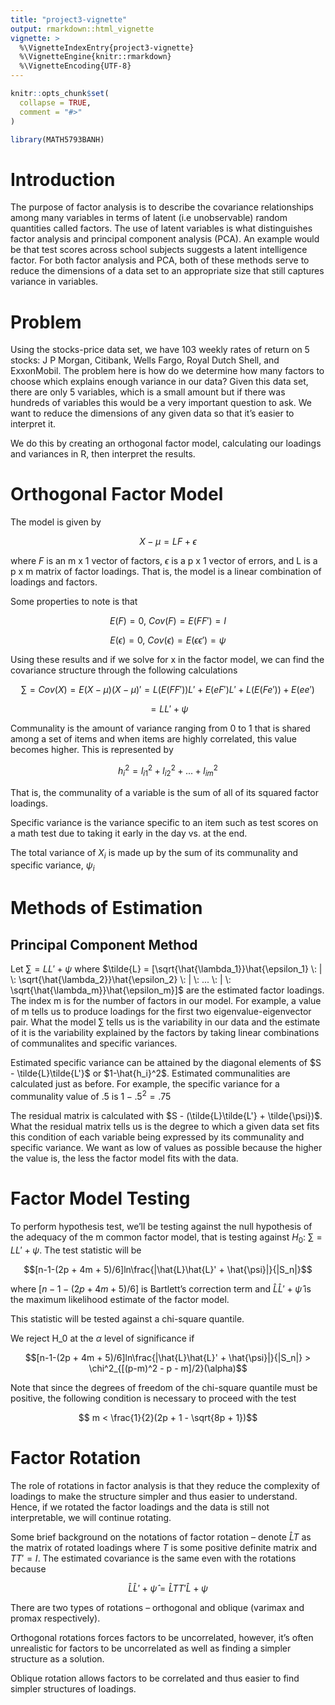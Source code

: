 ```yaml
---
title: "project3-vignette"
output: rmarkdown::html_vignette
vignette: >
  %\VignetteIndexEntry{project3-vignette}
  %\VignetteEngine{knitr::rmarkdown}
  %\VignetteEncoding{UTF-8}
---
```


```r
knitr::opts_chunk$set(
  collapse = TRUE,
  comment = "#>"
)
```

```r
library(MATH5793BANH)
```


# Introduction

The purpose of factor analysis is to describe the covariance relationships among many variables in terms of latent (i.e unobservable) random quantities called factors. The use of latent variables is what distinguishes factor analysis and principal component analysis (PCA). An example would be that test scores across school subjects suggests a latent intelligence factor. For both factor analysis and PCA, both of these methods serve to reduce the dimensions of a data set to an appropriate size that still captures variance in variables.


# Problem

Using the stocks-price data set, we have 103 weekly rates of return on 5 stocks: J P Morgan, Citibank, Wells Fargo, Royal Dutch Shell, and ExxonMobil. The problem here is how do we determine how many factors to choose which explains enough variance in our data? Given this data set, there are only 5 variables, which is a small amount but if there was hundreds of variables this would be a very important question to ask. We want to reduce the dimensions of any given data so that it's easier to interpret it. 

We do this by creating an orthogonal factor model, calculating our loadings and variances in R, then interpret the results. 


# Orthogonal Factor Model

The model is given by 

$$X - \mu = LF + \epsilon$$

where $F$ is an m x 1 vector of factors, $\epsilon$ is a p x 1 vector of errors, and L is a p x m matrix of factor loadings. That is, the model is a linear combination of loadings and factors.

Some properties to note is that 

$$E(F) = 0, \: Cov(F) = E(FF') = I$$

$$ E(\epsilon) = 0, \: Cov(\epsilon) = E(\epsilon\epsilon') = \psi$$

Using these results and if we solve for x in the factor model, we can find the covariance structure through the following calculations

$$\sum = Cov(X) = E(X - \mu)(X - \mu)' = L(E(FF'))L' + E(eF')L' + L(E(Fe')) + E(ee')$$

$$ = LL' + \psi$$


Communality is the amount of variance ranging from 0 to 1 that is shared among a set of items and when items are highly correlated, this value becomes higher. This is represented by 

$$h^2_i = l^2_{i1} + l^2_{i2} + ... + l^2_{im}$$

That is, the communality of a variable is the sum of all of its squared factor loadings. 

Specific variance is the variance specific to an item such as test scores on a math test due to taking it early in the day vs. at the end.

The total variance of $X_i$ is made up by the sum of its communality and specific variance, $\psi_i$



# Methods of Estimation

## Principal Component Method

Let $\sum = LL' + \psi$ where $\tilde{L} = [\sqrt{\hat{\lambda_1}}\hat{\epsilon_1} \: | \: \sqrt{\hat{\lambda_2}}\hat{\epsilon_2} \: | \: ... \: | \: \sqrt{\hat{\lambda_m}}\hat{\epsilon_m}]$ are the estimated factor loadings. The index m is for the number of factors in our model. For example, a value of m tells us to produce loadings for the first two eigenvalue-eigenvector pair. What the model $\sum$ tells us is the variability in our data and the estimate of it is the variability explained by the factors by taking linear combinations of communalites and specific variances.


Estimated specific variance can be attained by the diagonal elements of $S - \tilde{L}\tilde{L'}$ or $1-\hat{h_i}^2$. Estimated communalities are calculated just as before. For example, the specific variance for a communality value of $.5$ is $1-.5^2 = .75$

The residual matrix is calculated with $S - (\tilde{L}\tilde{L'} + \tilde{\psi})$. What the residual matrix tells us is the degree to which a given data set fits this condition of each variable being expressed by its communality and specific variance. We want as low of values as possible because the higher the value is, the less the factor model fits with the data.




# Factor Model Testing

To perform hypothesis test, we'll be testing against the null hypothesis  of the adequacy of the m common factor model, that is testing against $H_0: \: \sum = LL' + \psi$. The test statistic will be 

$$[n-1-(2p + 4m + 5)/6]ln\frac{|\hat{L}\hat{L}' + \hat{\psi}|}{|S_n|}$$

where $[n-1-(2p + 4m + 5)/6]$ is Bartlett's correction term and $\hat{L}\hat{L}' + \hat{\psi}$ is the maximum likelihood estimate of the factor model.

This statistic will be tested against a chi-square quantile.

We reject H_0 at the $\alpha$ level of significance if 

$$[n-1-(2p + 4m + 5)/6]ln\frac{|\hat{L}\hat{L}' + \hat{\psi}|}{|S_n|} > \chi^2_{[(p-m)^2 - p - m]/2}(\alpha)$$

Note that since the degrees of freedom of the chi-square quantile must be positive, the following condition is necessary to proceed with the test

$$ m < \frac{1}{2}(2p + 1 - \sqrt{8p + 1})$$



# Factor Rotation

The role of rotations in factor analysis is that they reduce the complexity of loadings to make the structure simpler and thus easier to understand. Hence, if we rotated the factor loadings and the data is still not interpretable, we will continue rotating. 

Some brief background on the notations of factor rotation -- denote $\hat{L}T$ as the matrix of rotated loadings where $T$ is some positive definite matrix and $TT' = I$. The estimated covariance is the same even with the rotations because

$$\hat{L}\hat{L}' + \hat{\psi} = \hat{L}TT'\hat{L} + \psi$$


There are two types of rotations -- orthogonal and oblique (varimax and promax respectively).

Orthogonal rotations forces factors to be uncorrelated, however, it's often unrealistic for factors to be uncorrelated as well as finding a simpler structure as a solution.

Oblique rotation allows factors to be correlated and thus easier to find simpler structures of loadings.



